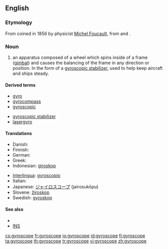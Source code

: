 ==English==

===Etymology===
From {{etyl|fr|en}} coined in 1856 by physicist [[w:Michel Foucault|Michel Foucault]], from {{etyl|grc|en}} {{term|γῦρος||tr=guros|circle|lang=grc|sc=polytonic}} and {{term|σκοπός||tr=skopos|watcher|lang=grc|sc=polytonic}}.

===Noun===
{{en-noun}}

# an apparatus composed of a wheel which spins inside of a frame ([[gimbal]]) and causes the balancing of the frame in any direction or position. In the form of a [[gyroscopic stabilizer]], used to help keep aircraft and ships steady.

====Derived terms====
{{rel-top|derms derived from gyroscope}}
* [[gyro]]
* [[gyrocompass]]
* [[gyroscopic]]
{{rel-mid}}
* [[gyroscopic stabilizer]]
* [[lasergyro]]
{{rel-bottom}}

====Translations====
{{trans-top|apparatus}}
* Danish: {{t|da|gyroskop|c}}
* Finnish: {{t-|fi|gyroskooppi}}
* German: {{t|de|Gyroskop|n}}
* Greek: {{t+|el|γυροσκόπιο|n|tr=yiroskopio|sc=Grek}}
* Indonesian: [[giroskop]]
{{trans-mid}}
* [[Interlingua]]: [[gyroscopio]]
* Italian: {{t+|it|giroscopio|m}}
* Japanese: [[ジャイロスコープ]] (jairosukōpu)
* Slovene: [[žiroskop]] {{m}}
* Swedish: [[gyroskop]] {{n}}
{{trans-bottom}}

====See also====
* {{pedialite|gyroscope}}
* [[INS]]

[[cs:gyroscope]]
[[fr:gyroscope]]
[[io:gyroscope]]
[[id:gyroscope]]
[[fi:gyroscope]]
[[ta:gyroscope]]
[[th:gyroscope]]
[[tr:gyroscope]]
[[vi:gyroscope]]
[[zh:gyroscope]]